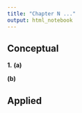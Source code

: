 ```yaml
---
title: "Chapter N ..."
output: html_notebook
---
```


## __Conceptual__
__1.__ __(a)__

__(b)__

## __Applied__